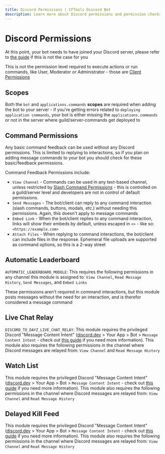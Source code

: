 ```yaml
---
title: Discord Permissions | CFTools Discord Bot
description: Learn more about Discord permissions and permission checks
---
```



# Discord Permissions

<Callout>At this point, your bot needs to have joined your Discord server, please refer to [the guide](/docs/discord-create-application#add-to-server) if this is not the case for you</Callout>

<Callout type="info">This is not the permission level required to execute actions or run commands, like User, Moderator or Administrator - those are [Client Permissions](/docs/cftools-discord-bot/5-client-permissions)</Callout>

## Scopes

Both the `bot` and `applications.commands` **scopes** are required when adding the bot to your server - if you're getting errors related to `deploying application commands`, your bot is either missing the `applications.commands` or not in the server where guild/server-commands get deployed to

## Command Permissions

Any basic command feedback can be used without any Discord permissions. This is limited to replying to interactions, so if you plan on adding message commands to your bot you should check for these basic/feedback permissions.

Command Feedback Permissions include:

- `View Channel` - Commands can be used in any text-based channel, unless restricted by [Slash Command Permissions](https://discord.com/blog/slash-commands-permissions-discord-apps-bots) - this is controlled on a guild/server level and developers are not in control of default permissions.
- `Send Messages` - The bot/client can reply to any command interaction (slash commands, buttons, modals, etc.) without needing this permissions. Again, this doesn't apply to message commands
- `Embed Link` - When the bot/client replies to any command interaction, links will show their embeds by default, unless escaped in `<>` - like so: `<https://example.com>`
- `Attach Files` - When replying to command interactions, the bot/client can include files in the response. Ephemeral file uploads are supported as command options, so this is a 2-way street

## Automatic Leaderboard

`AUTOMATIC_LEADERBOARD_MODULE`: This requires the following permissions in any channel this module is assigned to: `View Channel`, `Read Message History`, `Send Messages`, and `Embed Links`

These permissions aren't required in command interactions, but this module posts messages without the need for an interaction, and is therefor considered a message command

## Live Chat Relay

`DISCORD_TO_DAYZ_LIVE_CHAT_RELAY`: This module requires the privileged Discord "Message Content Intent" ([discord.dev](https://discord.com/developers/applications) > Your App > Bot > `Message Content Intent` - check out [this guide](/docs/discord-create-application#intents) if you need more information). This module also requires the following permissions in the channel where Discord messages are relayed from: `View Channel` and `Read Message History`

## Watch List

This module requires the privileged Discord "Message Content Intent" ([discord.dev](https://discord.com/developers/applications) > Your App > Bot > `Message Content Intent` - check out [this guide](/docs/discord-create-application#intents) if you need more information). This module also requires the following permissions in the channel where Discord messages are relayed from: `View Channel` and `Read Message History`

## Delayed Kill Feed

This module requires the privileged Discord "Message Content Intent" ([discord.dev](https://discord.com/developers/applications) > Your App > Bot > `Message Content Intent` - check out [this guide](/docs/discord-create-application#intents) if you need more information). This module also requires the following permissions in the channel where Discord messages are relayed from: `View Channel` and `Read Message History`
